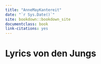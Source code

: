```yaml
--- 
title: "AnneMayKantereit"
date: "`r Sys.Date()`"
site: bookdown::bookdown_site
documentclass: book
link-citations: yes
---
```


# Lyrics von den Jungs

